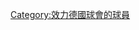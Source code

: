 {{Catnav|頁面分類|...|德國體育|德國足球|效力德國球會的球員}}
{{Catnav|頁面分類|...|各國足球|德國足球|效力德國球會的球員}}
{{Commons category|Players of Eintracht Braunschweig}}

{{DEFAULTSORT:Braunschweig, Eintracht}}

[[Category:效力德國球會的球員|Category:效力德國球會的球員]]